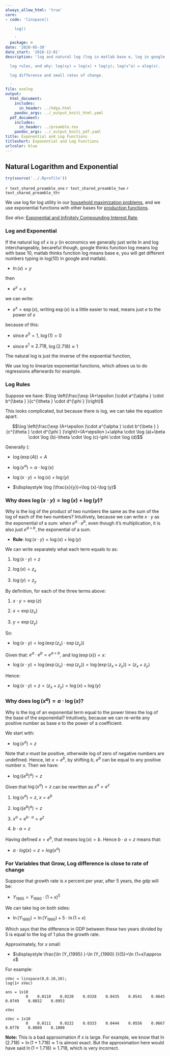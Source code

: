 ```yaml
---
always_allow_html: 'true'
core:
- code: 'linspace()

    log()

    '
  package: m
date: '2020-05-30'
date_start: '2018-12-01'
description: 'log and natural log (log in matlab base e, log in google base 10).

  log rules, and why: log(xy) = log(x) + log(y); log(x^a) = alog(x).

  log difference and small rates of change.

  '
file: exolog
output:
  html_document:
    includes:
      in_header: ../hdga.html
    pandoc_args: ../_output_kniti_html.yaml
  pdf_document:
    includes:
      in_header: ../preamble.tex
    pandoc_args: ../_output_kniti_pdf.yaml
title: Exponential and Log Functions
titleshort: Exponential and Log Functions
urlcolor: blue
---
```


## Natural Logarithm and Exponential

```r
try(source('../.Rprofile'))
```

`r text_shared_preamble_one`
`r text_shared_preamble_two`
`r text_shared_preamble_thr`

We use log for log utility in our [household maximization
problems](https://fanwangecon.github.io/Math4Econ/derivative_application/K_save_households.html),
and we use exponential functions with other bases for [production
functions](https://fanwangecon.github.io/Math4Econ/derivative_application/K_borrow_firm.html).

*See also*: [Exponential and Infinitely Compounding Interest
Rate](https://fanwangecon.github.io/Math4Econ/explog/exponential.html).

### Log and Exponential

If the natural log of $x$ is $y$ (in economics we generally just write
ln and log interchangeably, becareful though, google thinks function log
means log with base 10, matlab thinks function log means base e, you
will get different numbers typing in log(10) in google and matlab).

-   $\displaystyle \ln (x)=y$

then

-   $\displaystyle e^y =x$

we can write:

-   $e^x =\exp (x)$, writing $\exp (x)$ is a little easier to read,
    means just $e$ to the power of $x$

because of this:

-   since $e^0 =1$, $\log (1)=0$

-   since $e^1 \approx 2.718$, $\log (2.718)\approx 1$

The natural log is just the inverse of the expoential function,

We use log to linearize exponential functions, which allows us to do
regressions afterwards for example.

### Log Rules

Suppose we have:
$\log \left(\frac{\exp (A+\epsilon )\cdot a^{\alpha } \cdot b^{\beta } }{c^{\theta } \cdot d^{\phi } }\right)$

This looks complicated, but because there is log, we can take the
equation apart:

$$\log \left(\frac{\exp (A+\epsilon )\cdot a^{\alpha } \cdot b^{\beta } }{c^{\theta } \cdot d^{\phi } }\right)=(A+\epsilon )+\alpha \cdot \log (a)+\beta \cdot \log (b)-\theta \cdot \log (c)-\phi \cdot \log (d)$$

Generally (:

-   $\displaystyle \log (\exp (A))=A$

-   $\displaystyle \log (x^{\alpha } )=\alpha \cdot \log (x)$

-   $\displaystyle \log (x\cdot y)=\log (x)+\log (y)$

-   $\displaystyle \log (\frac{x}{y})=\log (x)-\log (y)$

### Why does $\log (x\cdot y)=\log (x)+\log (y)$?

Why is the log of the product of two numbers the same as the sum of the
log of each of the two numbers? Intuitively, because we can write
$x\cdot y$ as the exponential of a sum: when $e^a \cdot e^b$, even
though it's multiplication, it is also just $e^{a+b}$, the exponential
of a sum.

-   **Rule**: $\log (x\cdot y)=\log (x)+\log (y)$

We can write separately what each term equals to as:

1.  $\displaystyle \log (x\cdot y)=z$

2.  $\displaystyle \log (x)=z_x$

3.  $\displaystyle \log (y)=z_y$

By definition, for each of the three terms above:

1.  $\displaystyle x\cdot y=\exp (z)$

2.  $\displaystyle x=\exp (z_x )$

3.  $\displaystyle y=\exp (z_y )$

So:

-   $\displaystyle \log (x\cdot y)=\log (\exp (z_x )\cdot \exp (z_y ))$

Given that: $e^a \cdot e^b =e^{a+b}$, and $\log (\exp (x))=x$:

-   $\displaystyle \log (x\cdot y)=\log (\exp (z_x )\cdot \exp (z_y ))=\log (\exp (z_x +z_y ))=(z_x +z_y )$

Hence:

-   $\displaystyle \log (x\cdot y)=z=(z_x +z_y )=\log (x)+\log (y)$

### Why does $\log (x^a )=a\cdot \log (x)$?

Why is the log of an exponential term equal to the power times the log
of the base of the exponential? Intuitively, because we can re-write any
positive number as base $e$ to the power of a coefficient:

We start with:

-   $\displaystyle \log (x^a )=z$

Note that $x$ must be positive, otherwide log of zero of negative
numbers are undefined. Hence, let $x=e^b$, by shifting $b$, $e^b$ can be
equal to any positive number $x$. Then we have:

-   $\displaystyle \log \left({\left(e^b \right)}^a \right)=z$

Given that $\log (x^a )=z$ can be rewritten as $x^a =e^z$

1.  $\log (x^a )=z$, $x=e^b$

2.  $\displaystyle \log \left({\left(e^b \right)}^a \right)=z$

3.  $\displaystyle x^a =e^{b\cdot a} =e^z$

4.  $\displaystyle b\cdot a=z$

Having defined $x=e^b$, that means $\log (x)=b$. Hence $b\cdot a=z$
means that:

-   $\displaystyle a\cdot log(x)=z=log(x^a )$

### For Variables that Grow, Log difference is close to rate of change

Suppose that growth rate is $x$ percent per year, after 5 years, the gdp
will be:

-   $\displaystyle Y_{1995} =Y_{1990} \cdot (1+x)^5$

We can take log on both sides:

-   $\displaystyle \ln (Y_{1995} )=\ln (Y_{1990} )+5\cdot \ln (1+x)$

Which says that the difference in GDP between these two years divided by
5 is equal to the log of $1$ plus the growth rate.

Approximately, for $x$ small:

-   $\displaystyle \frac{\ln (Y_{1995} )-\ln (Y_{1990} )}{5}=\ln (1+x)\approx x$

For example:

    xVec = linspace(0,0.10,10);
    log(1+ xVec)

    ans = 1x10    
             0    0.0110    0.0220    0.0328    0.0435    0.0541    0.0645    0.0749    0.0852    0.0953

    xVec

    xVec = 1x10    
             0    0.0111    0.0222    0.0333    0.0444    0.0556    0.0667    0.0778    0.0889    0.1000

**Note:** This is a bad approximation if $x$ is large. For example, we
know that $\ln (2.718)=\ln (1+1.718)\approx 1$ is almost exact. But the
approximation here would have said $\ln (1+1.718)\approx 1.718$, which
is very incorrect.
